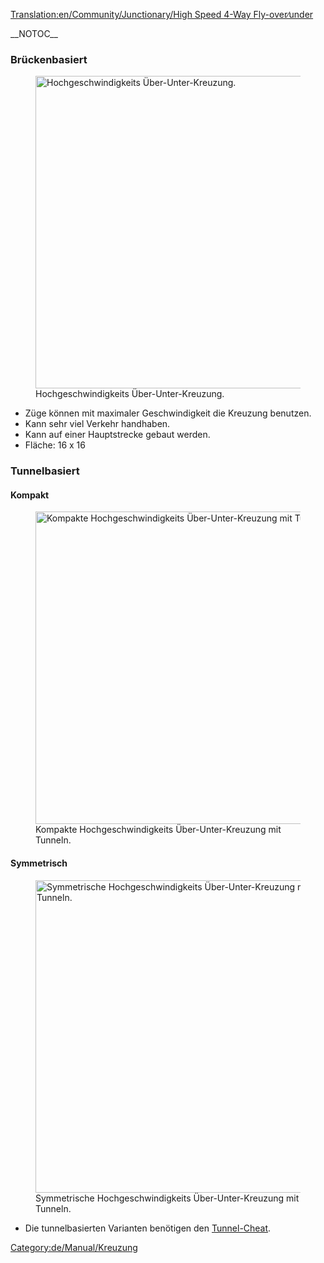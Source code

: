 [[Translation:en/Community/Junctionary/High Speed 4-Way Fly-over∕under]]

{{de/Community/Junctionary/Kreuzungsmenü}}__NOTOC__
===Brückenbasiert===
[[File:en/Community/Junctionary/Flyover.png|none|thumb|500px|Hochgeschwindigkeits Über-Unter-Kreuzung.]]
* Züge können mit maximaler Geschwindigkeit die Kreuzung benutzen.
* Kann sehr viel Verkehr handhaben.
* Kann auf einer Hauptstrecke gebaut werden.
* Fläche: 16 x 16

===Tunnelbasiert===
====Kompakt====
[[File:en/Community/Junctionary/Flyover tunnels compact.png|none|thumb|500px|Kompakte Hochgeschwindigkeits Über-Unter-Kreuzung mit Tunneln.]]

====Symmetrisch====
[[File:en/Community/Junctionary/Flyover tunnels symmetric.png|none|thumb|500px|Symmetrische Hochgeschwindigkeits Über-Unter-Kreuzung mit Tunneln.]]
* Die tunnelbasierten Varianten benötigen den [[de/Manual/Cheats#tunnel-durfen-kreuzen|Tunnel-Cheat]].

[[Category:de/Manual/Kreuzung]]